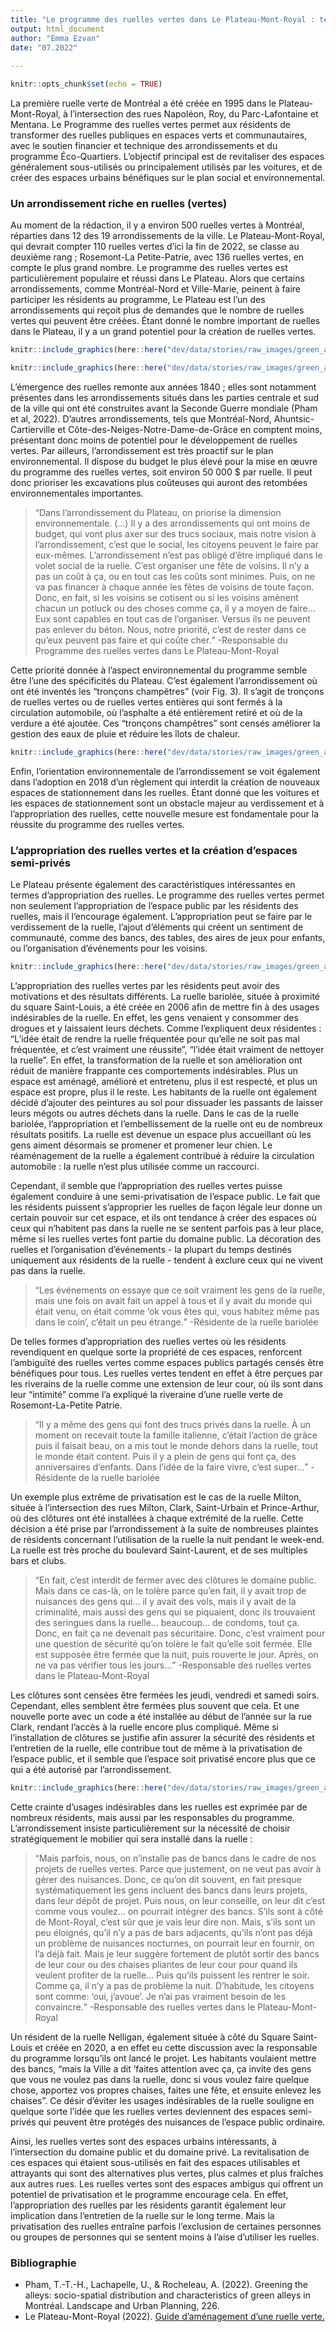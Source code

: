 ```yaml
---
title: "Le programme des ruelles vertes dans Le Plateau-Mont-Royal : tensions entre embellissement et privatisation de l'espace public"
output: html_document
author: "Emma Ezvan"
date: "07.2022"
 
---
```


```r
knitr::opts_chunk$set(echo = TRUE)
```

<p>La première ruelle verte de Montréal a été créée en 1995 dans le Plateau-Mont-Royal, à l'intersection des rues Napoléon, Roy, du Parc-Lafontaine et Mentana. Le Programme des ruelles vertes permet aux résidents de transformer des ruelles publiques en espaces verts et communautaires, avec le soutien financier et technique des arrondissements et du programme Éco-Quartiers. L'objectif principal est de revitaliser des espaces généralement sous-utilisés ou principalement utilisés par les voitures, et de créer des espaces urbains bénéfiques sur le plan social et environnemental.</p>
### Un arrondissement riche en ruelles (vertes)
<p>Au moment de la rédaction, il y a environ 500 ruelles vertes à Montréal, réparties dans 12 des 19 arrondissements de la ville. Le Plateau-Mont-Royal, qui devrait compter 110 ruelles vertes d'ici la fin de 2022, se classe au deuxième rang ; Rosemont-La Petite-Patrie, avec 136 ruelles vertes, en compte le plus grand nombre. Le programme des ruelles vertes est particulièrement populaire et réussi dans Le Plateau. Alors que certains arrondissements, comme Montréal-Nord et Ville-Marie, peinent à faire participer les résidents au programme, Le Plateau est l'un des arrondissements qui reçoit plus de demandes que le nombre de ruelles vertes qui peuvent être créées. Étant donné le nombre important de ruelles dans le Plateau, il y a un grand potentiel pour la création de ruelles vertes.</p>

```r

knitr::include_graphics(here::here("dev/data/stories/raw_images/green_alleys_plateau/Fig.1.png"))

```

```r

knitr::include_graphics(here::here("dev/data/stories/raw_images/green_alleys_plateau/Fig.2.png"))

```

<p>L'émergence des ruelles remonte aux années 1840 ; elles sont notamment présentes dans les arrondissements situés dans les parties centrale et sud de la ville qui ont été construites avant la Seconde Guerre mondiale (Pham et al, 2022). D'autres arrondissements, tels que Montréal-Nord, Ahuntsic-Cartierville et Côte-des-Neiges-Notre-Dame-de-Grâce en comptent moins, présentant donc moins de potentiel pour le développement de ruelles vertes. Par ailleurs, l'arrondissement est très proactif sur le plan environnemental. Il dispose du budget le plus élevé pour la mise en œuvre du programme des ruelles vertes, soit environ 50 000 $ par ruelle. Il peut donc prioriser les excavations plus coûteuses qui auront des retombées environnementales importantes.</p> 
<blockquote><q>Dans l'arrondissement du Plateau, on priorise la dimension environnementale. (...) Il y a des arrondissements qui ont moins de budget, qui vont plus axer sur des trucs sociaux, mais notre vision à l'arrondissement, c'est que le social, les citoyens peuvent le faire par eux-mêmes. L'arrondissement n'est pas obligé d'être impliqué dans le volet social de la ruelle. C'est organiser une fête de voisins. Il n'y a pas un coût à ça, ou en tout cas les coûts sont minimes. Puis, on ne va pas financer à chaque année les fêtes de voisins de toute façon. Donc, en fait, si les voisins se cotisent ou si les voisins amènent chacun un potluck ou des choses comme ça, il y a moyen de faire… Eux sont capables en tout cas de l'organiser. Versus ils ne peuvent pas enlever du béton. Nous, notre priorité, c'est de rester dans ce qu'eux peuvent pas faire et qui coûte cher.</q> -Responsable du Programme des ruelles vertes dans Le Plateau-Mont-Royal</blockquote>
<p>Cette priorité donnée à l'aspect environnemental du programme semble être l'une des spécificités du Plateau. C'est également l'arrondissement où ont été inventés les "tronçons champêtres" (voir Fig. 3). Il s'agit de tronçons de ruelles vertes ou de ruelles vertes entières qui sont fermés à la circulation automobile, où l'asphalte a été entièrement retiré et où de la verdure a été ajoutée. Ces "tronçons champêtres" sont censés améliorer la gestion des eaux de pluie et réduire les îlots de chaleur.</p> 

```r

knitr::include_graphics(here::here("dev/data/stories/raw_images/green_alleys_plateau/Fig.3.png"))

```

<p>Enfin, l'orientation environnementale de l'arrondissement se voit également dans l'adoption en 2018 d'un règlement qui interdit la création de nouveaux espaces de stationnement dans les ruelles. Étant donné que les voitures et les espaces de stationnement sont un obstacle majeur au verdissement et à l'appropriation des ruelles, cette nouvelle mesure est fondamentale pour la réussite du programme des ruelles vertes.</p> 
### L’appropriation des ruelles vertes et la création d’espaces semi-privés 
<p>Le Plateau présente également des caractéristiques intéressantes en termes d'appropriation des ruelles. Le programme des ruelles vertes permet non seulement l'appropriation de l'espace public par les résidents des ruelles, mais il l'encourage également. L'appropriation peut se faire par le verdissement de la ruelle, l'ajout d'éléments qui créent un sentiment de communauté, comme des bancs, des tables, des aires de jeux pour enfants, ou l'organisation d'événements pour les voisins.</p> 

```r

knitr::include_graphics(here::here("dev/data/stories/raw_images/green_alleys_plateau/Fig.4.png"))

```

<p>L'appropriation des ruelles vertes par les résidents peut avoir des motivations et des résultats différents. La ruelle bariolée, située à proximité du square Saint-Louis, a été créée en 2006 afin de mettre fin à des usages indésirables de la ruelle. En effet, les gens venaient y consommer des drogues et y laissaient leurs déchets. Comme l'expliquent deux résidentes : "L'idée était de rendre la ruelle fréquentée pour qu'elle ne soit pas mal fréquentée, et c'est vraiment une réussite", "l'idée était vraiment de nettoyer la ruelle". En effet, la transformation de la ruelle et son amélioration ont réduit de manière frappante ces comportements indésirables. Plus un espace est aménagé, amélioré et entretenu, plus il est respecté, et plus un espace est propre, plus il le reste. Les habitants de la ruelle ont également décidé d'ajouter des peintures au sol pour dissuader les passants de laisser leurs mégots ou autres déchets dans la ruelle. Dans le cas de la ruelle bariolée, l'appropriation et l'embellissement de la ruelle ont eu de nombreux résultats positifs. La ruelle est devenue un espace plus accueillant où les gens aiment désormais se promener et promener leur chien. Le réaménagement de la ruelle a également contribué à réduire la circulation automobile : la ruelle n'est plus utilisée comme un raccourci.</p> 
<p>Cependant, il semble que l'appropriation des ruelles vertes puisse également conduire à une semi-privatisation de l'espace public. Le fait que les résidents puissent s'approprier les ruelles de façon légale leur donne un certain pouvoir sur cet espace, et ils ont tendance à créer des espaces où ceux qui n'habitent pas dans la ruelle ne se sentent parfois pas à leur place, même si les ruelles vertes font partie du domaine public. La décoration des ruelles et l'organisation d'événements - la plupart du temps destinés uniquement aux résidents de la ruelle - tendent à exclure ceux qui ne vivent pas dans la ruelle.</p> 
<blockquote><q>Les événements on essaye que ce soit vraiment les gens de la ruelle, mais une fois on avait fait un appel à tous et il y avait du monde qui était venu, on était comme 'ok vous êtes qui, vous habitez même pas dans le coin', c’était un peu étrange.</q> -Résidente de la ruelle bariolée</blockquote>
<p>De telles formes d'appropriation des ruelles vertes où les résidents revendiquent en quelque sorte la propriété de ces espaces, renforcent l'ambiguïté des ruelles vertes comme espaces publics partagés censés être bénéfiques pour tous. Les ruelles vertes tendent en effet à être perçues par les riverains de la ruelle comme une extension de leur cour, où ils sont dans leur "intimité" comme l'a expliqué la riveraine d'une ruelle verte de Rosemont-La-Petite Patrie.</p>  
<blockquote><q>Il y a même des gens qui font des trucs privés dans la ruelle. À un moment on recevait toute la famille italienne, c’était l’action de grâce puis il faisait beau, on a mis tout le monde dehors dans la ruelle, tout le monde était content. Puis il y a plein de gens qui font ça, des anniversaires d’enfants. Dans l’idée de la faire vivre, c’est super…</q> -Résidente de la ruelle bariolée</blockquote>
<p>Un exemple plus extrême de privatisation est le cas de la ruelle Milton, située à l'intersection des rues Milton, Clark, Saint-Urbain et Prince-Arthur, où des clôtures ont été installées à chaque extrémité de la ruelle. Cette décision a été prise par l'arrondissement à la suite de nombreuses plaintes de résidents concernant l’utilisation de la ruelle la nuit pendant le week-end. La ruelle est très proche du boulevard Saint-Laurent, et de ses multiples bars et clubs.</p> 
<blockquote><q>En fait, c'est interdit de fermer avec des clôtures le domaine public. Mais dans ce cas-là, on le tolère parce qu'en fait, il y avait trop de nuisances des gens qui… il y avait des vols, mais il y avait de la criminalité, mais aussi des gens qui se piquaient, donc ils trouvaient des seringues dans la ruelle… beaucoup… de condoms, tout ça. Donc, en fait ça ne devenait pas sécuritaire. Donc, c'est vraiment pour une question de sécurité qu'on tolère le fait qu'elle soit fermée. Elle est supposée être fermée que la nuit, puis rouverte le jour. Après, on ne va pas vérifier tous les jours…</q> -Responsable des ruelles vertes dans le Plateau-Mont-Royal</blockquote>
<p>Les clôtures sont censées être fermées les jeudi, vendredi et samedi soirs. Cependant, elles semblent être fermées plus souvent que cela. Et une nouvelle porte avec un code a été installée au début de l'année sur la rue Clark, rendant l'accès à la ruelle encore plus compliqué. Même si l'installation de clôtures se justifie afin assurer la sécurité des résidents et l'entretien de la ruelle, elle contribue tout de même à la privatisation de l'espace public, et il semble que l'espace soit privatisé encore plus que ce qui a été autorisé par l'arrondissement.</p>

```r

knitr::include_graphics(here::here("dev/data/stories/raw_images/green_alleys_plateau/Fig.5.png"))

```

<p>Cette crainte d'usages indésirables dans les ruelles est exprimée par de nombreux résidents, mais aussi par les responsables du programme. L’arrondissement insiste particulièrement sur la nécessité de choisir stratégiquement le mobilier qui sera installé dans la ruelle :</p>
<blockquote><q>Mais parfois, nous, on n'installe pas de bancs dans le cadre de nos projets de ruelles vertes. Parce que justement, on ne veut pas avoir à gérer des nuisances. Donc, ce qu'on dit souvent, en fait presque systématiquement les gens incluent des bancs dans leurs projets, dans leur dépôt de projet. Puis nous, on leur conseille, on leur dit c'est comme vous voulez… on pourrait intégrer des bancs. S’ils sont à côté de Mont-Royal, c'est sûr que je vais leur dire non. Mais, s'ils sont un peu éloignés, qu'il n'y a pas de bars adjacents, qu’ils n'ont pas déjà un problème de nuisances nocturnes, on pourrait leur en fournir, on l'a déjà fait. Mais je leur suggère fortement de plutôt sortir des bancs de leur cour ou des chaises pliantes de leur cour pour quand ils veulent profiter de la ruelle... Puis qu’ils puissent les rentrer le soir. Comme ça, il n'y a pas de problème la nuit. D'habitude, les citoyens sont comme: ‘oui, j’avoue’. Je n'ai pas vraiment besoin de les convaincre.</q> -Responsable des ruelles vertes dans le Plateau-Mont-Royal</blockquote>
<p>Un résident de la ruelle Nelligan, également située à côté du Square Saint-Louis et créée en 2020, a en effet eu cette discussion avec la responsable du programme lorsqu'ils ont lancé le projet. Les habitants voulaient mettre des bancs, "mais la Ville a dit 'faites attention avec ça, ça invite des gens que vous ne voulez pas dans la ruelle, donc si vous voulez faire quelque chose, apportez vos propres chaises, faites une fête, et ensuite enlevez les chaises". Ce désir d'éviter les usages indésirables de la ruelle souligne en quelque sorte l'idée que les ruelles vertes deviennent des espaces semi-privés qui peuvent être protégés des nuisances de l'espace public ordinaire.</p> 
<p>Ainsi, les ruelles vertes sont des espaces urbains intéressants, à l'intersection du domaine public et du domaine privé. La revitalisation de ces espaces qui étaient sous-utilisés en fait des espaces utilisables et attrayants qui sont des alternatives plus vertes, plus calmes et plus fraîches aux autres rues. Les ruelles vertes sont des espaces ambigus qui offrent un potentiel de privatisation et le programme encourage cela. En effet, l'appropriation des ruelles par les résidents garantit également leur implication dans l'entretien de la ruelle sur le long terme. Mais la privatisation des ruelles entraîne parfois l'exclusion de certaines personnes ou groupes de personnes qui se sentent moins à l'aise d’utiliser les ruelles.</p> 
### **Bibliographie**
<ul>
<li>Pham, T.-T.-H., Lachapelle, U., & Rocheleau, A. (2022). Greening the alleys: socio-spatial distribution and characteristics of green alleys in Montréal. Landscape and Urban Planning, 226.</li> 
<li>Le Plateau-Mont-Royal (2022). [Guide d’aménagement d’une ruelle verte.](https://portail-m4s.s3.montreal.ca/pdf/pmr_guide_ruelles_vertes_2022_final.pdf)</li>  


